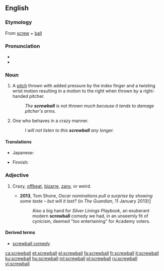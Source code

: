 ==English==

===Etymology===
From [[screw]] + [[ball]]

===Pronunciation===
* {{IPA|/ˈskruːbɔːl/|lang=en}}
* {{audio|en-us-screwball.ogg|Audio (US)|lang=en}}

===Noun===
{{en-noun}}

# {{context|baseball|lang=en}} A [[pitch]] thrown with added pressure by the index finger and a twisting wrist motion resulting in a motion to the right when thrown by a right-handed pitcher.
#: ''The '''screwball''' is not thrown much because it tends to damage pitcher's arms.''
# {{context|US|lang=en}} One who behaves in a crazy manner.
#: ''I will not listen to this '''screwball''' any longer.''

====Translations====
{{trans-top|type of pitch}}
{{trans-mid}}
* Japanese: {{t|ja|スクリュー|tr=sukuryū|sc=Jpan}}
{{trans-bottom}}

{{trans-top|crazy person}}
* Finnish: {{t+|fi|sekopää}}
{{trans-mid}}
{{trans-bottom}}

===Adjective===
{{en-adj}}

# {{context|originally US|lang=en}} Crazy, [[offbeat]], [[bizarre]], [[zany]], or weird.
#* '''2013''', Tom Shone, ''Oscar nominations pull a surprise by showing some taste – but will it last?'' (in ''The Guardian'', 11 January 2013)[http://www.guardian.co.uk/film/filmblog/2013/jan/11/oscar-nominations-surprise-taste]
#*: Also a big hand for ''Silver Linings Playbook'', an exuberant modern '''screwball''' comedy we had, in an unseemly fit of cynicism, deemed "too entertaining" for Academy voters.

====Derived terms====
* [[screwball comedy]]

[[ca:screwball]]
[[et:screwball]]
[[el:screwball]]
[[fa:screwball]]
[[fr:screwball]]
[[it:screwball]]
[[ku:screwball]]
[[hu:screwball]]
[[ml:screwball]]
[[pl:screwball]]
[[ru:screwball]]
[[vi:screwball]]